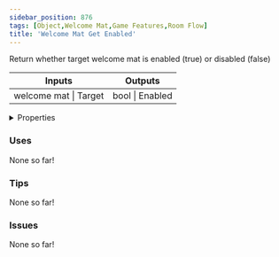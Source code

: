 ```yaml
---
sidebar_position: 876
tags: [Object,Welcome Mat,Game Features,Room Flow]
title: 'Welcome Mat Get Enabled'
---
```


Return whether target welcome mat is enabled (true) or disabled (false)



<IChip uuid="d26c3f7a-7204-471b-a0bb-5e52960983f8"/>

<table><thead><tr><th>Inputs</th><th>Outputs</th></tr></thead><tbody><tr><td>welcome mat | Target</td><td>bool | Enabled</td></tr></tbody></table>

<details>
  <summary>Properties</summary>
  <div>
    <div>
    <table>
      <tbody>
        <tr>
          <td>Is beta required?</td>
          <td>No</td>
        </tr>
        <tr>
          <td>Is chip a trolling risk?</td>
          <td>No</td>
        </tr>
        <tr>
          <td>Is chip a role assignment risk?</td>
          <td>No</td>
        </tr>
        <tr>
          <td>Chip UUID</td>
          <td>d26c3f7a-7204-471b-a0bb-5e52960983f8</td>
        </tr>
        <tr>
          <td>Room availability</td>
          <td>Available everywhere</td>
        </tr>
      </tbody>
    </table>
    </div>
  </div>
</details>

### Uses

None so far!

### Tips

None so far!

### Issues

None so far!